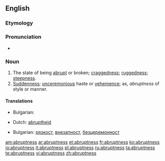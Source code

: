 ==English==

===Etymology===
{{suffix|abrupt|ness}}

===Pronunciation===
* {{a|US}} {{IPA|/ə.ˈbɹʌp.nəs/|/ə.ˈbɹʌpt.nəs/}}

===Noun===
{{en-noun|es}}

# The state of being [[abrupt]] or broken; [[craggedness]]; [[ruggedness]]; [[steepness]].
# [[suddenness|Suddenness]]; [[unceremonious]] haste or [[vehemence]]; as, ''abruptness'' of style or manner.

====Translations====
{{trans-top|state of being abrupt}}
* Bulgarian: {{t|bg|стръмност}}
{{trans-mid}}
* Dutch: [[abruptheid]] {{f}}
{{trans-bottom}}

{{trans-top|suddenness}}
* Bulgarian: [[рязкост]], [[внезапност]], [[безцеремонност]]
{{trans-mid}}
{{trans-bottom}}

[[am:abruptness]]
[[ar:abruptness]]
[[et:abruptness]]
[[fr:abruptness]]
[[ko:abruptness]]
[[io:abruptness]]
[[it:abruptness]]
[[pl:abruptness]]
[[ru:abruptness]]
[[ta:abruptness]]
[[te:abruptness]]
[[vi:abruptness]]
[[zh:abruptness]]